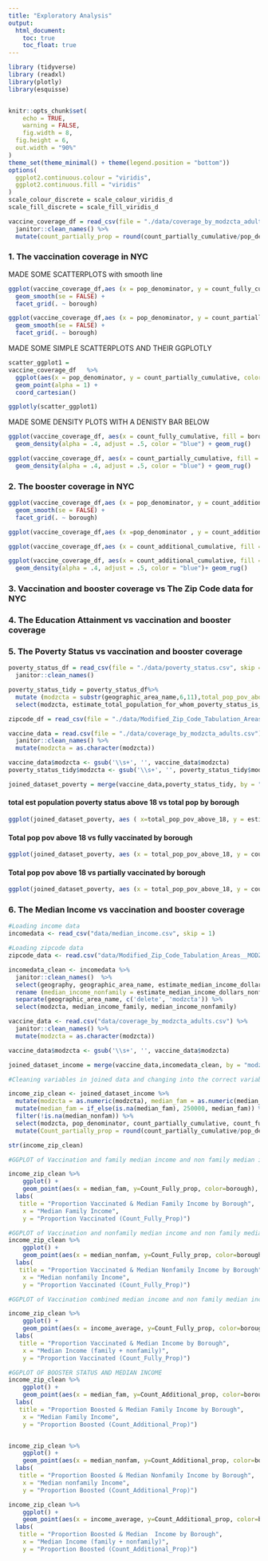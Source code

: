 ```yaml
---
title: "Exploratory Analysis"
output: 
  html_document:
    toc: true
    toc_float: true
---
```

```r
library (tidyverse)
library (readxl)
library(plotly)
library(esquisse)


knitr::opts_chunk$set(
	echo = TRUE,
	warning = FALSE,
	fig.width = 8, 
  fig.height = 6,
  out.width = "90%"
)
theme_set(theme_minimal() + theme(legend.position = "bottom"))
options(
  ggplot2.continuous.colour = "viridis",
  ggplot2.continuous.fill = "viridis"
)
scale_colour_discrete = scale_colour_viridis_d
scale_fill_discrete = scale_fill_viridis_d

vaccine_coverage_df = read_csv(file = "./data/coverage_by_modzcta_adults.csv") %>% 
  janitor::clean_names() %>% 
  mutate(count_partially_prop = round(count_partially_cumulative/pop_denominator,2), count_Fully_prop = round(count_fully_cumulative/pop_denominator,2), count_1Plus_prop = round(count_1plus_cumulative/pop_denominator,2), count_Additional_prop = round(count_additional_cumulative/pop_denominator,2))
```

### **1. The vaccination coverage in NYC**

MADE SOME SCATTERPLOTS with smooth line

```r
ggplot(vaccine_coverage_df,aes (x = pop_denominator, y = count_fully_cumulative, color = borough)) + geom_point(alpha = .5) +
  geom_smooth(se = FALSE) + 
  facet_grid(. ~ borough)

ggplot(vaccine_coverage_df,aes (x = pop_denominator, y = count_partially_cumulative, color = borough)) + geom_point(alpha = .5) +
  geom_smooth(se = FALSE) + 
  facet_grid(. ~ borough)

```

MADE SOME SIMPLE SCATTERPLOTS AND THEIR GGPLOTLY 

```r
scatter_ggplot1 = 
vaccine_coverage_df   %>%
  ggplot(aes(x = pop_denominator, y = count_partially_cumulative, color = borough)) +
  geom_point(alpha = 1) +
  coord_cartesian()

ggplotly(scatter_ggplot1)

```

MADE SOME DENSITY PLOTS WITH A DENISTY BAR BELOW

```r
ggplot(vaccine_coverage_df, aes(x = count_fully_cumulative, fill = borough)) + 
  geom_density(alpha = .4, adjust = .5, color = "blue") + geom_rug()

ggplot(vaccine_coverage_df, aes(x = count_partially_cumulative, fill = borough)) + 
  geom_density(alpha = .4, adjust = .5, color = "blue") + geom_rug()

```

### **2. The booster coverage in NYC**

```r
ggplot(vaccine_coverage_df,aes (x = pop_denominator, y = count_additional_cumulative, color = borough)) + geom_point(alpha = .5) +
  geom_smooth(se = FALSE) + 
  facet_grid(. ~ borough)

ggplot(vaccine_coverage_df,aes (x =pop_denominator , y = count_additional_cumulative, color = borough)) + geom_point()

ggplot(vaccine_coverage_df,aes (x = count_additional_cumulative, fill = borough)) + geom_histogram()

ggplot(vaccine_coverage_df, aes(x = count_additional_cumulative, fill = borough)) + 
  geom_density(alpha = .4, adjust = .5, color = "blue")+ geom_rug()

```

### **3. Vaccination and booster coverage vs The Zip Code data for NYC**


### **4. The Education Attainment vs vaccination and booster coverage **

### **5. The Poverty Status vs vaccination and booster coverage**

```r
poverty_status_df = read_csv(file = "./data/poverty_status.csv", skip = 1) %>% 
  janitor::clean_names()

poverty_status_tidy = poverty_status_df%>% 
  mutate (modzcta = substr(geographic_area_name,6,11),total_pop_pov_above_18 = estimate_total_population_for_whom_poverty_status_is_determined - estimate_total_population_for_whom_poverty_status_is_determined_age_under_18_years) %>% 
  select(modzcta, estimate_total_population_for_whom_poverty_status_is_determined, total_pop_pov_above_18)
```


```r
zipcode_df = read_csv(file = "./data/Modified_Zip_Code_Tabulation_Areas__MODZCTA_.csv")
```

```r
vaccine_data = read.csv(file = "./data/coverage_by_modzcta_adults.csv") %>%
  janitor::clean_names() %>%
  mutate(modzcta = as.character(modzcta))

vaccine_data$modzcta <- gsub('\\s+', '', vaccine_data$modzcta)
poverty_status_tidy$modzcta <- gsub('\\s+', '', poverty_status_tidy$modzcta)
```

```r
joined_dataset_poverty = merge(vaccine_data,poverty_status_tidy, by = "modzcta", all.x = TRUE)
```

#### total est population poverty status above 18 vs total pop by borough
```r
ggplot(joined_dataset_poverty, aes ( x=total_pop_pov_above_18, y = estimate_total_population_for_whom_poverty_status_is_determined, color = borough)) + geom_point()
```

#### Total pop pov above 18 vs fully vaccinated by borough
```r
ggplot(joined_dataset_poverty, aes (x = total_pop_pov_above_18, y = count_fully_cumulative, color = borough)) + geom_point()
```

#### Total pop pov above 18 vs partially vaccinated by borough
```r
ggplot(joined_dataset_poverty, aes (x = total_pop_pov_above_18, y = count_fully_cumulative, color = borough)) + geom_point()
```



### **6. The Median Income vs vaccination and booster coverage**

```r
#Loading income data 
incomedata <- read_csv("data/median_income.csv", skip = 1)

#Loading zipcode data 
zipcode_data <- read.csv("data/Modified_Zip_Code_Tabulation_Areas__MODZCTA_.csv")

incomedata_clean <- incomedata %>%  
  janitor::clean_names()  %>%
  select(geography, geographic_area_name, estimate_median_income_dollars_families_families, estimate_median_income_dollars_nonfamily_households_nonfamily_households) %>%
  rename (median_income_nonfamily = estimate_median_income_dollars_nonfamily_households_nonfamily_households, median_income_family = estimate_median_income_dollars_families_families) %>% 
  separate(geographic_area_name, c('delete', 'modzcta')) %>% 
  select(modzcta, median_income_family, median_income_nonfamily)

vaccine_data <- read.csv("data/coverage_by_modzcta_adults.csv") %>%
  janitor::clean_names() %>%
  mutate(modzcta = as.character(modzcta))

vaccine_data$modzcta <- gsub('\\s+', '', vaccine_data$modzcta)

```

```r
joined_dataset_income = merge(vaccine_data,incomedata_clean, by = "modzcta", all.x = TRUE)
```

```r
#Cleaning variables in joined data and changing into the correct variable type 

income_zip_clean <- joined_dataset_income %>%
  mutate(modzcta = as.numeric(modzcta), median_fam = as.numeric(median_income_family), median_nonfam = as.numeric(median_income_nonfamily)) %>% 
  mutate(median_fam = if_else(is.na(median_fam), 250000, median_fam)) %>% 
  filter(!is.na(median_nonfam)) %>% 
  select(modzcta, pop_denominator, count_partially_cumulative, count_fully_cumulative, count_1plus_cumulative, count_additional_cumulative, median_fam, median_nonfam, borough) %>% 
  mutate(Count_partially_prop = round(count_partially_cumulative/pop_denominator,2), Count_Fully_prop = round(count_fully_cumulative/pop_denominator,2), Count_1Plus_prop = round(count_1plus_cumulative/pop_denominator,2), Count_Additional_prop = round(count_additional_cumulative/pop_denominator,2), income_average = ((median_fam + median_nonfam)/2))

str(income_zip_clean)

```

```r
#GGPLOT of Vaccination and family median income and non family median income by borough

income_zip_clean %>%
    ggplot() +
    geom_point(aes(x = median_fam, y=Count_Fully_prop, color=borough), alpha = 0.5)+
  labs(
   title = "Proportion Vaccinated & Median Family Income by Borough", 
    x = "Median Family Income", 
    y = "Proportion Vaccinated (Count_Fully_Prop)")

#GGPLOT of Vaccination and nonfamily median income and non family median income by borough
income_zip_clean %>%
    ggplot() +
    geom_point(aes(x = median_nonfam, y=Count_Fully_prop, color=borough), alpha = 0.5)+
  labs(
   title = "Proportion Vaccinated & Median Nonfamily Income by Borough", 
    x = "Median nonfamily Income", 
    y = "Proportion Vaccinated (Count_Fully_Prop)")

#GGPLOT of Vaccination combined median income and non family median income by borough

income_zip_clean %>%
    ggplot() +
    geom_point(aes(x = income_average, y=Count_Fully_prop, color=borough), alpha = 0.5)+
  labs(
   title = "Proportion Vaccinated & Median Income by Borough", 
    x = "Median Income (family + nonfamily)", 
    y = "Proportion Vaccinated (Count_Fully_Prop)")


```

```r
#GGPLOT OF BOOSTER STATUS AND MEDIAN INCOME 
income_zip_clean %>%
    ggplot() +
    geom_point(aes(x = median_fam, y=Count_Additional_prop, color=borough), alpha = 0.5)+
  labs(
   title = "Proportion Boosted & Median Family Income by Borough", 
    x = "Median Family Income", 
    y = "Proportion Boosted (Count_Additional_Prop)")


income_zip_clean %>%
    ggplot() +
    geom_point(aes(x = median_nonfam, y=Count_Additional_prop, color=borough), alpha = 0.5)+
  labs(
   title = "Proportion Boosted & Median Nonfamily Income by Borough", 
    x = "Median nonfamily Income", 
    y = "Proportion Boosted (Count_Additional_Prop)")

income_zip_clean %>%
    ggplot() +
    geom_point(aes(x = income_average, y=Count_Additional_prop, color=borough), alpha = 0.5)+
  labs(
   title = "Proportion Boosted & Median  Income by Borough", 
    x = "Median Income (family + nonfamily)", 
    y = "Proportion Boosted (Count_Additional_Prop)")


```

